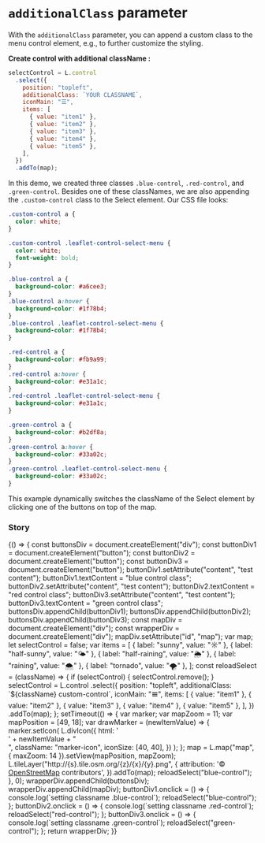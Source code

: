 

<Meta title="Additionalclass" />

# `additionalClass` parameter

With the `additionalClass` parameter, you can append a custom class to the menu control element, e.g., to further customize the styling.

**Create control with additional className :**

```js
selectControl = L.control
  .select({
    position: "topleft",
    additionalClass: `YOUR CLASSNAME`,
    iconMain: "☰",
    items: [
      { value: "item1" },
      { value: "item2" },
      { value: "item3" },
      { value: "item4" },
      { value: "item5" },
    ],
  })
  .addTo(map);
```

In this demo, we created three classes `.blue-control`, `.red-control`, and `.green-control`. Besides one of these classNames, we are also appending the `.custom-control` class to the Select element.
Our CSS file looks:

```css
.custom-control a {
  color: white;
}

.custom-control .leaflet-control-select-menu {
  color: white;
  font-weight: bold;
}

.blue-control a {
  background-color: #a6cee3;
}
.blue-control a:hover {
  background-color: #1f78b4;
}
.blue-control .leaflet-control-select-menu {
  background-color: #1f78b4;
}

.red-control a {
  background-color: #fb9a99;
}
.red-control a:hover {
  background-color: #e31a1c;
}
.red-control .leaflet-control-select-menu {
  background-color: #e31a1c;
}

.green-control a {
  background-color: #b2df8a;
}
.green-control a:hover {
  background-color: #33a02c;
}
.green-control .leaflet-control-select-menu {
  background-color: #33a02c;
}
```

This example dynamically switches the className of the Select element by clicking one of the buttons on top of the map.

### Story

<Preview>
  <Story name="Test story">
    {() => {
      const buttonsDiv = document.createElement("div");
      const buttonDiv1 = document.createElement("button");
      const buttonDiv2 = document.createElement("button");
      const buttonDiv3 = document.createElement("button");
      buttonDiv1.setAttribute("content", "test content");
      buttonDiv1.textContent = "blue control class";
      buttonDiv2.setAttribute("content", "test content");
      buttonDiv2.textContent = "red control class";
      buttonDiv3.setAttribute("content", "test content");
      buttonDiv3.textContent = "green control class";
      buttonsDiv.appendChild(buttonDiv1);
      buttonsDiv.appendChild(buttonDiv2);
      buttonsDiv.appendChild(buttonDiv3);
      const mapDiv = document.createElement("div");
      const wrapperDiv = document.createElement("div");
      mapDiv.setAttribute("id", "map");
      var map;
      let selectControl = false;
      var items = [
        { label: "sunny", value: "☼" },
        { label: "half-sunny", value: "🌤" },
        { label: "half-raining", value: "🌦" },
        { label: "raining", value: "🌨" },
        { label: "tornado", value: "🌪" },
      ];
      const reloadSelect = (className) => {
        if (selectControl) {
          selectControl.remove();
        }
        selectControl = L.control
          .select({
            position: "topleft",
            additionalClass: `${className} custom-control`,
            iconMain: "☰",
            items: [
              { value: "item1" },
              { value: "item2" },
              { value: "item3" },
              { value: "item4" },
              { value: "item5" },
            ],
          })
          .addTo(map);
      };
      setTimeout(() => {
        var marker;
        var mapZoom = 11;
        var mapPosition = [49, 18];
        var drawMarker = (newItemValue) => {
          marker.setIcon(
            L.divIcon({
              html: '<div class="icon">' + newItemValue + "</div>",
              className: "marker-icon",
              iconSize: [40, 40],
            })
          );
        };
        map = L.map("map", { maxZoom: 14 }).setView(mapPosition, mapZoom);
        L.tileLayer("http://{s}.tile.osm.org/{z}/{x}/{y}.png", {
          attribution:
            '&copy; <a href="http://osm.org/copyright">OpenStreetMap</a> contributors',
        }).addTo(map);
        reloadSelect("blue-control");
      }, 0);
      wrapperDiv.appendChild(buttonsDiv);
      wrapperDiv.appendChild(mapDiv);
      buttonDiv1.onclick = () => {
        console.log(`setting classname .blue-control`);
        reloadSelect("blue-control");
      };
      buttonDiv2.onclick = () => {
        console.log(`setting classname .red-control`);
        reloadSelect("red-control");
      };
      buttonDiv3.onclick = () => {
        console.log(`setting classname .green-control`);
        reloadSelect("green-control");
      };
      return wrapperDiv;
    }}
  </Story>
</Preview>
